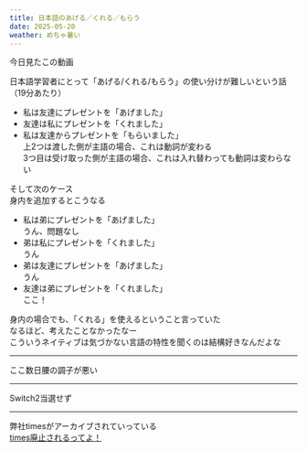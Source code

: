 ```yaml
---
title: 日本語のあげる／くれる／もらう
date: 2025-05-20
weather: めちゃ暑い
---
```


今日見たこの動画
<YouTube id="fFE3VmYhRBY" playlabel="Play" />

日本語学習者にとって「あげる/くれる/もらう」の使い分けが難しいという話（19分あたり）


- 私は友達にプレゼントを「あげました」
- 友達は私にプレゼントを「くれました」
- 私は友達からプレゼントを「もらいました」  
上2つは渡した側が主語の場合、これは動詞が変わる  
3つ目は受け取った側が主語の場合、これは入れ替わっても動詞は変わらない


そして次のケース  
身内を追加するとこうなる

- 私は弟にプレゼントを「あげました」  
うん、問題なし
- 弟は私にプレゼントを「くれました」  
うん
- 弟は友達にプレゼントを「あげました」  
うん
- 友達は弟にプレゼントを「くれました」  
ここ！

身内の場合でも、「くれる」を使えるということ言っていた  
なるほど、考えたことなかったなー  
こういうネイティブは気づかない言語の特性を聞くのは結構好きなんだよな

---

ここ数日腰の調子が悪い

---

Switch2当選せず

---

弊社timesがアーカイブされていっている  
[times廃止されるってよ！](/blog/6)
